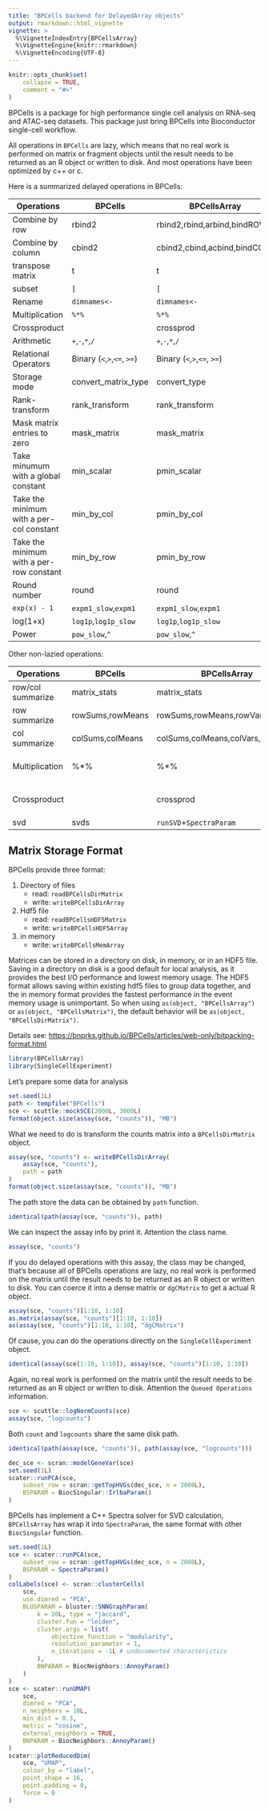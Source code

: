 ```yaml
---
title: "BPCells backend for DelayedArray objects"
output: rmarkdown::html_vignette
vignette: >
  %\VignetteIndexEntry{BPCellsArray}
  %\VignetteEngine{knitr::rmarkdown}
  %\VignetteEncoding{UTF-8}
---
```


```r
knitr::opts_chunk$set(
    collapse = TRUE,
    comment = "#>"
)
```

BPCells is a package for high performance single cell analysis on RNA-seq and
ATAC-seq datasets. This package just bring BPCells into Bioconductor single-cell
workflow. 

All operations in `BPCells` are lazy, which means that no real work is performed
on matrix or fragment objects until the result needs to be returned as an R
object or written to disk. And most operations have been optimized by c++ or c.

Here is a summarized delayed operations in BPCells:

| Operations                               | BPCells                      | BPCellsArray                 |
| ---------------------------------------- | ---------------------------- | ---------------------------- |
| Combine by row                           | rbind2                       | rbind2,rbind,arbind,bindROWS |
| Combine by column                        | cbind2                       | cbind2,cbind,acbind,bindCOLS |
| transpose matrix                         | t                            | t                            |
| subset                                   | `[`                          | `[`                          |
| Rename                                   | `dimnames<-`                 | `dimnames<-`                 |
| Multiplication                           | `%*%`                        | `%*%`                        |
| Crossproduct                             |                              | crossprod                    |
| Arithmetic                               | `+`,`-`,`*`,`/`              | `+`,`-`,`*`,`/`              |
| Relational Operators                     | Binary  (`<`,`>`,`<=`, `>=`) | Binary  (`<`,`>`,`<=`, `>=`) |
| Storage mode                             | convert_matrix_type          | convert_type                 |
| Rank-transform                           | rank_transform               | rank_transform               |
| Mask matrix entries to zero              | mask_matrix                  | mask_matrix                  |
| Take minumum with a global constant      | min_scalar                   | pmin_scalar                  |
| Take the minimum with a per-col constant | min_by_col                   | pmin_by_col                  |
| Take the minimum with a per-row constant | min_by_row                   | pmin_by_row                  |
| Round number                             | round                        | round                        |
| `exp(x) - 1`                             | `expm1_slow`,`expm1`         | `expm1_slow`,`expm1`         |
| log(1+x)                                 | `log1p`,`log1p_slow`         | `log1p`,`log1p_slow`         |
| Power                                    | `pow_slow`,`^`               | `pow_slow`,`^`               |


Other non-lazied operations:

| Operations        | BPCells          | BPCellsArray                    | Note             |
| ----------------- | ---------------- | ------------------------------- | ---------------- |
| row/col summarize | matrix_stats     | matrix_stats                    |                  |
| row summarize     | rowSums,rowMeans | rowSums,rowMeans,rowVars,rowSds |                  |
| col summarize     | colSums,colMeans | colSums,colMeans,colVars,colSds |                  |
| Multiplication    | %*%              | %*%                             | For some methods |
| Crossproduct      |                  | crossprod                       | For some methods |
| svd               | svds             | `runSVD`+`SpectraParam`         |                  |

## Matrix Storage Format
BPCells provide three format:

1. Directory of files
    - read: `readBPCellsDirMatrix`
    - write: `writeBPCellsDirArray`
2. Hdf5 file 
    - read: `readBPCellsHDF5Matrix`
    - write: `writeBPCellsHDF5Array`
3. in memory 
    - write: `writeBPCellsMemArray`

Matrices can be stored in a directory on disk, in memory, or in an HDF5 file.
Saving in a directory on disk is a good default for local analysis, as it
provides the best I/O performance and lowest memory usage. The HDF5 format
allows saving within existing hdf5 files to group data together, and the in
memory format provides the fastest performance in the event memory usage is
unimportant. So when using `as(object, "BPCellsArray")` or `as(object,
"BPCellsMatrix")`, the default behavior will be `as(object,
"BPCellsDirMatrix")`.

Details see: <https://bnprks.github.io/BPCells/articles/web-only/bitpacking-format.html>


```r
library(BPCellsArray)
library(SingleCellExperiment)
```

Let's prepare some data for analysis
```r
set.seed(1L)
path <- tempfile("BPCells")
sce <- scuttle::mockSCE(2000L, 3000L)
format(object.size(assay(sce, "counts")), "MB")
```


What we need to do is transform the counts matrix into a `BPCellsDirMatrix`
object. 
```r
assay(sce, "counts") <- writeBPCellsDirArray(
    assay(sce, "counts"),
    path = path
)
format(object.size(assay(sce, "counts")), "MB")
```

The path store the data can be obtained by `path` function.
```r
identical(path(assay(sce, "counts")), path)
```

We can inspect the assay info by print it. Attention the class name. 
```r
assay(sce, "counts")
```

If you do delayed operations with this assay, the class may be changed, that's because all
of BPCells operations are lazy, no real work is performed on the matrix until
the result needs to be returned as an R object or written to disk. You can coerce it
into a dense matrix or `dgCMatrix` to get a actual R object.
```r
assay(sce, "counts")[1:10, 1:10]
as.matrix(assay(sce, "counts")[1:10, 1:10])
as(assay(sce, "counts")[1:10, 1:10], "dgCMatrix")
```

Of cause, you can do the operations directly on the `SingleCellExperiment` object.
```r
identical(assay(sce[1:10, 1:10]), assay(sce, "counts")[1:10, 1:10])
```

Again, no real work is performed on the matrix until the result needs to be
returned as an R object or written to disk. Attention the `Queued Operations`
information. 
```r
sce <- scuttle::logNormCounts(sce)
assay(sce, "logcounts")
```

Both `count` and `logcounts` share the same disk path.
```r
identical(path(assay(sce, "counts")), path(assay(sce, "logcounts")))
```


```r
dec_sce <- scran::modelGeneVar(sce)
set.seed(1L)
scater::runPCA(sce,
    subset_row = scran::getTopHVGs(dec_sce, n = 2000L),
    BSPARAM = BiocSingular::IrlbaParam()
)
```

BPCells has implement a C++ Spectra solver for SVD calculation, `BPCellsArray`
has wrap it into `SpectraParam`, the same format with other `BiocSingular`
function. 
```r
set.seed(1L)
sce <- scater::runPCA(sce,
    subset_row = scran::getTopHVGs(dec_sce, n = 2000L),
    BSPARAM = SpectraParam()
)
colLabels(sce) <- scran::clusterCells(
    sce,
    use.dimred = "PCA",
    BLUSPARAM = bluster::SNNGraphParam(
        k = 20L, type = "jaccard",
        cluster.fun = "leiden",
        cluster.args = list(
            objective_function = "modularity",
            resolution_parameter = 1,
            n_iterations = -1L # undocumented characteristics
        ),
        BNPARAM = BiocNeighbors::AnnoyParam()
    )
)
sce <- scater::runUMAP(
    sce,
    dimred = "PCA",
    n_neighbors = 10L,
    min_dist = 0.3,
    metric = "cosine",
    external_neighbors = TRUE,
    BNPARAM = BiocNeighbors::AnnoyParam()
)
scater::plotReducedDim(
    sce, "UMAP",
    colour_by = "label",
    point_shape = 16,
    point.padding = 0,
    force = 0
)
```

